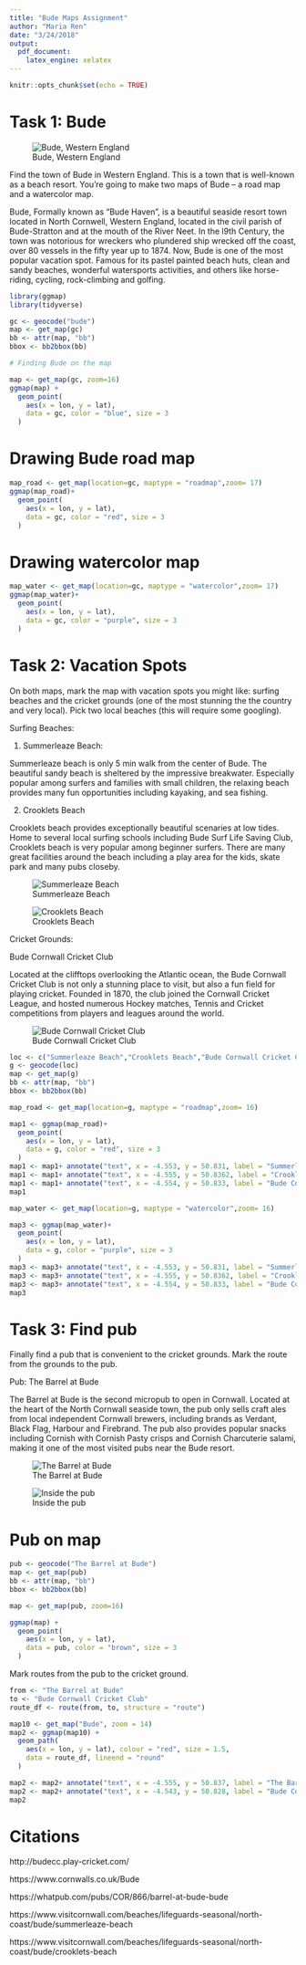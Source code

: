 ```yaml
---
title: "Bude Maps Assignment"
author: "Maria Ren"
date: "3/24/2018"
output: 
  pdf_document: 
    latex_engine: xelatex
---
```


```r
knitr::opts_chunk$set(echo = TRUE)
```

# Task 1: Bude  
![Bude, Western England](bude.jpg )

Find the town of Bude in Western England. This is a town that is well-known as a beach resort. You're going to make two maps of Bude – a road map and a watercolor map.

Bude, Formally known as "Bude Haven", is a beautiful seaside resort town located in North Cornwell, Western England, located in the civil parish of Bude-Stratton and at the mouth of the River Neet. In the l9th Century, the town was notorious for wreckers who plundered ship wrecked off the coast, over 80 vessels in the fifty year up to 1874. Now, Bude is one of the most popular vacation spot. Famous for its pastel painted beach huts, clean and sandy beaches, wonderful watersports activities, and others like horse-riding, cycling, rock-climbing and golfing. 




```r

library(ggmap)
library(tidyverse)

gc <- geocode("bude")
map <- get_map(gc)
bb <- attr(map, "bb")
bbox <- bb2bbox(bb)
```

```r
# Finding Bude on the map

map <- get_map(gc, zoom=16)
ggmap(map) +
  geom_point(
    aes(x = lon, y = lat),
    data = gc, color = "blue", size = 3
  )
```

# Drawing Bude road map 
```r
map_road <- get_map(location=gc, maptype = "roadmap",zoom= 17)
ggmap(map_road)+
  geom_point(
    aes(x = lon, y = lat),
    data = gc, color = "red", size = 3
  )
```

# Drawing watercolor map
```r
map_water <- get_map(location=gc, maptype = "watercolor",zoom= 17)
ggmap(map_water)+
  geom_point(
    aes(x = lon, y = lat),
    data = gc, color = "purple", size = 3
  )

```

# Task 2: Vacation Spots 
On both maps, mark the map with vacation spots you might like: surfing beaches and the cricket grounds (one of the most stunning the the country and very local). Pick two local beaches (this will require some googling).

Surfing Beaches: 


1. Summerleaze Beach:

Summerleaze beach is only 5 min walk from the center of Bude. The beautiful sandy beach is sheltered by the impressive breakwater. Especially popular among surfers and families with small children, the relaxing beach provides many fun opportunities including kayaking, and sea fishing. 




2. Crooklets Beach

Crooklets beach provides exceptionally beautiful scenaries at low tides. Home to several local surfing schools including Bude Surf Life Saving Club, Crooklets beach is very popular among beginner surfers. There are many great facilities around the beach including a play area for the kids, skate park and many pubs closeby. 



![Summerleaze Beach](Summerleaze Beach.jpg )


![Crooklets Beach](crooklets.jpg )



\newpage


Cricket Grounds:


Bude Cornwall Cricket Club 

Located at the clifftops overlooking the Atlantic ocean, the Bude Cornwall Cricket Club is not only a stunning place to visit, but also a fun field for playing cricket. Founded in 1870, the club joined the Cornwall Cricket League, and hosted numerous Hockey matches, Tennis and Cricket competitions from players and leagues around the world. 



![Bude Cornwall Cricket Club](cricket.jpg)




```r
loc <- c("Summerleaze Beach","Crooklets Beach","Bude Cornwall Cricket Club")
g <- geocode(loc)
map <- get_map(g)
bb <- attr(map, "bb")
bbox <- bb2bbox(bb)

map_road <- get_map(location=g, maptype = "roadmap",zoom= 16)

map1 <- ggmap(map_road)+
  geom_point(
    aes(x = lon, y = lat),
    data = g, color = "red", size = 3
  )
map1 <- map1+ annotate("text", x = -4.553, y = 50.831, label = "Summerleaze Beach")
map1 <- map1+ annotate("text", x = -4.555, y = 50.8362, label = "Crooklets Beach")
map1 <- map1+ annotate("text", x = -4.554, y = 50.833, label = "Bude Cornwall Cricket Club")
map1
```

```r
map_water <- get_map(location=g, maptype = "watercolor",zoom= 16)

map3 <- ggmap(map_water)+
  geom_point(
    aes(x = lon, y = lat),
    data = g, color = "purple", size = 3
  )
map3 <- map3+ annotate("text", x = -4.553, y = 50.831, label = "Summerleaze Beach")
map3 <- map3+ annotate("text", x = -4.555, y = 50.8362, label = "Crooklets Beach")
map3 <- map3+ annotate("text", x = -4.554, y = 50.833, label = "Bude Cornwall Cricket Club")
map3
```

# Task 3: Find pub
Finally find a pub that is convenient to the cricket grounds. Mark the route from the grounds to the pub. 

Pub: The Barrel at Bude

The Barrel at Bude is the second micropub to open in Cornwall. Located at the heart of the North Cornwall seaside town, the pub only sells craft ales from local independent Cornwall brewers, including brands as Verdant, Black Flag, Harbour and Firebrand. The pub also provides popular snacks including Cornish with Cornish Pasty crisps and Cornish Charcuterie salami, making it one of the most visited pubs near the Bude resort. 

![The Barrel at Bude](pub2.jpeg )

![Inside the pub](pub1.jpeg )

\newpage

# Pub on map
```r
pub <- geocode("The Barrel at Bude")
map <- get_map(pub)
bb <- attr(map, "bb")
bbox <- bb2bbox(bb)

map <- get_map(pub, zoom=16)

ggmap(map) +
  geom_point(
    aes(x = lon, y = lat),
    data = pub, color = "brown", size = 3
  )
```

Mark routes from the pub to the cricket ground.

```r
from <- "The Barrel at Bude"
to <- "Bude Cornwall Cricket Club"
route_df <- route(from, to, structure = "route")

map10 <- get_map("Bude", zoom = 14)
map2 <- ggmap(map10) +  
  geom_path(
    aes(x = lon, y = lat), colour = "red", size = 1.5,
    data = route_df, lineend = "round"
  )

map2 <- map2+ annotate("text", x = -4.555, y = 50.837, label = "The Barrel at Bude")
map2 <- map2+ annotate("text", x = -4.543, y = 50.828, label = "Bude Cornwall Cricket Club")
map2
```




# Citations

http://budecc.play-cricket.com/

https://www.cornwalls.co.uk/Bude

https://whatpub.com/pubs/COR/866/barrel-at-bude-bude

https://www.visitcornwall.com/beaches/lifeguards-seasonal/north-coast/bude/summerleaze-beach

https://www.visitcornwall.com/beaches/lifeguards-seasonal/north-coast/bude/crooklets-beach
